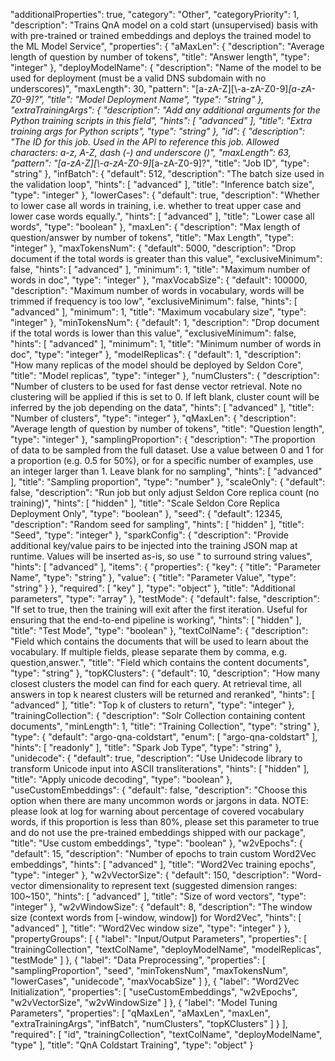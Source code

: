   "additionalProperties": true,
  "category": "Other",
  "categoryPriority": 1,
  "description": "Trains QnA model on a cold start (unsupervised) basis with with pre-trained or trained embeddings and deploys the trained model to the ML Model Service",
  "properties": {
    "aMaxLen": {
      "description": "Average length of question by number of tokens",
      "title": "Answer length",
      "type": "integer"
    },
    "deployModelName": {
      "description": "Name of the model to be used for deployment (must be a valid DNS subdomain with no underscores)",
      "maxLength": 30,
      "pattern": "[a-zA-Z][\\-a-zA-Z0-9]*[a-zA-Z0-9]?",
      "title": "Model Deployment Name",
      "type": "string"
    },
    "extraTrainingArgs": {
      "description": "Add any additional arguments for the Python training scripts in this field",
      "hints": [
        "advanced"
      ],
      "title": "Extra training args for Python scripts",
      "type": "string"
    },
    "id": {
      "description": "The ID for this job. Used in the API to reference this job. Allowed characters: a-z, A-Z, dash (-) and underscore (_)",
      "maxLength": 63,
      "pattern": "[a-zA-Z][_\\-a-zA-Z0-9]*[a-zA-Z0-9]?",
      "title": "Job ID",
      "type": "string"
    },
    "infBatch": {
      "default": 512,
      "description": "The batch size used in the validation loop",
      "hints": [
        "advanced"
      ],
      "title": "Inference batch size",
      "type": "integer"
    },
    "lowerCases": {
      "default": true,
      "description": "Whether to lower case all words in training, i.e. whether to treat upper case and lower case words equally.",
      "hints": [
        "advanced"
      ],
      "title": "Lower case all words",
      "type": "boolean"
    },
    "maxLen": {
      "description": "Max length of question/answer by number of tokens",
      "title": "Max Length",
      "type": "integer"
    },
    "maxTokensNum": {
      "default": 5000,
      "description": "Drop document if the total words is greater than this value",
      "exclusiveMinimum": false,
      "hints": [
        "advanced"
      ],
      "minimum": 1,
      "title": "Maximum number of words in doc",
      "type": "integer"
    },
    "maxVocabSize": {
      "default": 100000,
      "description": "Maximum number of words in vocabulary, words will be trimmed if frequency is too low",
      "exclusiveMinimum": false,
      "hints": [
        "advanced"
      ],
      "minimum": 1,
      "title": "Maximum vocabulary size",
      "type": "integer"
    },
    "minTokensNum": {
      "default": 1,
      "description": "Drop document if the total words is lower than this value",
      "exclusiveMinimum": false,
      "hints": [
        "advanced"
      ],
      "minimum": 1,
      "title": "Minimum number of words in doc",
      "type": "integer"
    },
    "modelReplicas": {
      "default": 1,
      "description": "How many replicas of the model should be deployed by Seldon Core",
      "title": "Model replicas",
      "type": "integer"
    },
    "numClusters": {
      "description": "Number of clusters to be used for fast dense vector retrieval. Note no clustering will be applied if this is set to 0. If left blank, cluster count will be inferred by the job depending on the data",
      "hints": [
        "advanced"
      ],
      "title": "Number of clusters",
      "type": "integer"
    },
    "qMaxLen": {
      "description": "Average length of question by number of tokens",
      "title": "Question length",
      "type": "integer"
    },
    "samplingProportion": {
      "description": "The proportion of data to be sampled from the full dataset. Use a value between 0 and 1 for a proportion (e.g. 0.5 for 50%), or for a specific number of examples, use an integer larger than 1. Leave blank for no sampling",
      "hints": [
        "advanced"
      ],
      "title": "Sampling proportion",
      "type": "number"
    },
    "scaleOnly": {
      "default": false,
      "description": "Run job but only adjust Seldon Core replica count (no training)",
      "hints": [
        "hidden"
      ],
      "title": "Scale Seldon Core Replica Deployment Only",
      "type": "boolean"
    },
    "seed": {
      "default": 12345,
      "description": "Random seed for sampling",
      "hints": [
        "hidden"
      ],
      "title": "Seed",
      "type": "integer"
    },
    "sparkConfig": {
      "description": "Provide additional key/value pairs to be injected into the training JSON map at runtime. Values will be inserted as-is, so use \" to surround string values",
      "hints": [
        "advanced"
      ],
      "items": {
        "properties": {
          "key": {
            "title": "Parameter Name",
            "type": "string"
          },
          "value": {
            "title": "Parameter Value",
            "type": "string"
          }
        },
        "required": [
          "key"
        ],
        "type": "object"
      },
      "title": "Additional parameters",
      "type": "array"
    },
    "testMode": {
      "default": false,
      "description": "If set to true, then the training will exit after the first iteration. Useful for ensuring that the end-to-end pipeline is working",
      "hints": [
        "hidden"
      ],
      "title": "Test Mode",
      "type": "boolean"
    },
    "textColName": {
      "description": "Field which contains the documents that will be used to learn about the vocabulary. If multiple fields, please separate them by comma, e.g. question,answer.",
      "title": "Field which contains the content documents",
      "type": "string"
    },
    "topKClusters": {
      "default": 10,
      "description": "How many closest clusters the model can find for each query. At retrieval time, all answers in top k nearest clusters will be returned and reranked",
      "hints": [
        "advanced"
      ],
      "title": "Top k of clusters to return",
      "type": "integer"
    },
    "trainingCollection": {
      "description": "Solr Collection containing content documents",
      "minLength": 1,
      "title": "Training Collection",
      "type": "string"
    },
    "type": {
      "default": "argo-qna-coldstart",
      "enum": [
        "argo-qna-coldstart"
      ],
      "hints": [
        "readonly"
      ],
      "title": "Spark Job Type",
      "type": "string"
    },
    "unidecode": {
      "default": true,
      "description": "Use Unidecode library to transform Unicode input into ASCII transliterations",
      "hints": [
        "hidden"
      ],
      "title": "Apply unicode decoding",
      "type": "boolean"
    },
    "useCustomEmbeddings": {
      "default": false,
      "description": "Choose this option when there are many uncommon words or jargons in data. NOTE: please look at log for warning about percentage of covered vocabulary words, if this proportion is less than 80%, please set this parameter to true and do not use the pre-trained embeddings shipped with our package",
      "title": "Use custom embeddings",
      "type": "boolean"
    },
    "w2vEpochs": {
      "default": 15,
      "description": "Number of epochs to train custom Word2Vec embeddings",
      "hints": [
        "advanced"
      ],
      "title": "Word2Vec training epochs",
      "type": "integer"
    },
    "w2vVectorSize": {
      "default": 150,
      "description": "Word-vector dimensionality to represent text (suggested dimension ranges: 100~150",
      "hints": [
        "advanced"
      ],
      "title": "Size of word vectors",
      "type": "integer"
    },
    "w2vWindowSize": {
      "default": 8,
      "description": "The window size (context words from [-window, window]) for Word2Vec",
      "hints": [
        "advanced"
      ],
      "title": "Word2Vec window size",
      "type": "integer"
    }
  },
  "propertyGroups": [
    {
      "label": "Input/Output Parameters",
      "properties": [
        "trainingCollection",
        "textColName",
        "deployModelName",
        "modelReplicas",
        "testMode"
      ]
    },
    {
      "label": "Data Preprocessing",
      "properties": [
        "samplingProportion",
        "seed",
        "minTokensNum",
        "maxTokensNum",
        "lowerCases",
        "unidecode",
        "maxVocabSize"
      ]
    },
    {
      "label": "Word2Vec Initialization",
      "properties": [
        "useCustomEmbeddings",
        "w2vEpochs",
        "w2vVectorSize",
        "w2vWindowSize"
      ]
    },
    {
      "label": "Model Tuning Parameters",
      "properties": [
        "qMaxLen",
        "aMaxLen",
        "maxLen",
        "extraTrainingArgs",
        "infBatch",
        "numClusters",
        "topKClusters"
      ]
    }
  ],
  "required": [
    "id",
    "trainingCollection",
    "textColName",
    "deployModelName",
    "type"
  ],
  "title": "QnA Coldstart Training",
  "type": "object"
}
